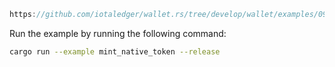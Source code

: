 
<DotEnvWarning />

```rust reference
https://github.com/iotaledger/wallet.rs/tree/develop/wallet/examples/09_mint_native_token.rs
```

Run the example by running the following command:

```bash
cargo run --example mint_native_token --release
```
